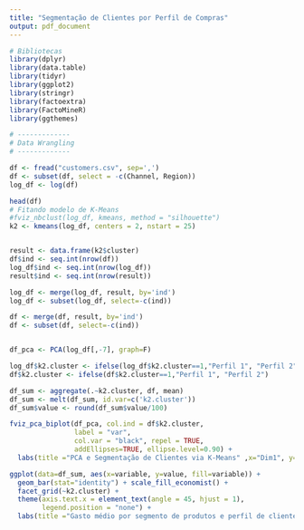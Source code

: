 ---
title: "Segmentação de Clientes por Perfil de Compras"
output: pdf_document
---


```{r include = FALSE}
# Bibliotecas
library(dplyr)
library(data.table)
library(tidyr)
library(ggplot2)
library(stringr)
library(factoextra)
library(FactoMineR)
library(ggthemes)
```


```{r echo = FALSE, warning = FALSE}
# -------------
# Data Wrangling
# -------------

df <- fread("customers.csv", sep=',')
df <- subset(df, select = -c(Channel, Region))
log_df <- log(df)

head(df)
# Fitando modelo de K-Means
#fviz_nbclust(log_df, kmeans, method = "silhouette")
k2 <- kmeans(log_df, centers = 2, nstart = 25)


result <- data.frame(k2$cluster)
df$ind <- seq.int(nrow(df))
log_df$ind <- seq.int(nrow(log_df))
result$ind <- seq.int(nrow(result))

log_df <- merge(log_df, result, by='ind')
log_df <- subset(log_df, select=-c(ind))

df <- merge(df, result, by='ind')
df <- subset(df, select=-c(ind))


df_pca <- PCA(log_df[,-7], graph=F)

log_df$k2.cluster <- ifelse(log_df$k2.cluster==1,"Perfil 1", "Perfil 2")
df$k2.cluster <- ifelse(df$k2.cluster==1,"Perfil 1", "Perfil 2")

df_sum <- aggregate(.~k2.cluster, df, mean)
df_sum <- melt(df_sum, id.var=c('k2.cluster'))
df_sum$value <- round(df_sum$value/100)
```



```{r echo = FALSE}
fviz_pca_biplot(df_pca, col.ind = df$k2.cluster,
                label = "var",
                col.var = "black", repel = TRUE,
                addEllipses=TRUE, ellipse.level=0.90) +
  labs(title ="PCA e Segmentação de Clientes via K-Means" ,x="Dim1", y="Dim2")
```


```{r echo = FALSE}
ggplot(data=df_sum, aes(x=variable, y=value, fill=variable)) + 
  geom_bar(stat="identity") + scale_fill_economist() +
  facet_grid(~k2.cluster) +
  theme(axis.text.x = element_text(angle = 45, hjust = 1),
        legend.position = "none") +
  labs(title ="Gasto médio por segmento de produtos e perfil de clientes ", y = "Gasto em cem u.m.", x = NULL)
```

